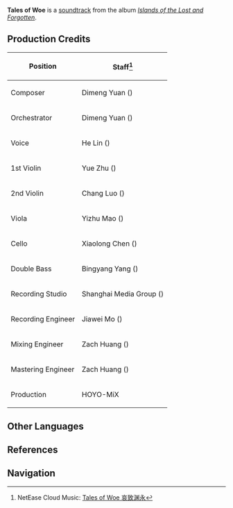 {{Soundtrack Infobox
|title          =
|image          = Islands of the Lost and Forgotten.png
|album          = Islands of the Lost and Forgotten
|disc           = 2
|number         = 49
|featured       =
|featured2      =
|featured3      =
|featured_disc  =
|featured_disc2 =
|featured_disc3 =
|youtube_id     = zloQwFcA7Pk
|youtube_time   = 1
|spotify_id     = 6Osabqj5SyejwKciq9AhMq
|played_in      = Enkanomiya
|during         = [[Enkanomiya]]
|domain         =
|previous       = At Dawn and Dusk
|next           = Tearless Souls of Byakuya
}}
'''Tales of Woe''' is a [[soundtrack]] from the album ''[[Islands of the Lost and Forgotten]]''.

==Production Credits==
{| class="wikitable" style="text-align:left; height:0.5em"
! Position
! Staff<ref>NetEase Cloud Music: [https://music.163.com/#/song?id=1937114396 Tales of Woe 哀致渊永]</ref>
|-
! Composer
| Dimeng Yuan ({{Lang|zh=苑迪萌|mini=1}})
|-
! Orchestrator
| Dimeng Yuan ({{Lang|zh=苑迪萌|mini=1}})
|-
! Voice
| He Lin ({{Lang|zh=林禾|mini=1}})
|-
! 1st Violin
| Yue Zhu ({{Lang|zh=朱玥|mini=1}})
|-
! 2nd Violin
| Chang Luo ({{Lang|zh=罗畅|mini=1}})
|-
! Viola
| Yizhu Mao ({{Lang|zh=茅异竹|mini=1}})
|-
! Cello
| Xiaolong Chen ({{Lang|zh=陈小龙|mini=1}})
|-
! Double Bass
| Bingyang Yang ({{Lang|zh=杨冰洋|mini=1}})
|-
! Recording Studio
| Shanghai Media Group ({{Lang|zh=上海广播大厦|mini=1}})
|-
! Recording Engineer
| Jiawei Mo ({{Lang|zh=莫家伟|mini=1}})
|-
! Mixing Engineer
| Zach Huang ({{Lang|zh=黄巍|mini=1}})
|-
! Mastering Engineer
| Zach Huang ({{Lang|zh=黄巍|mini=1}})
|-
! Production
| HOYO-MiX
|}
<!--
==Videos==
<gallery hideaddbutton="true" captionalign="center">
</gallery>

==Trivia==
-->
==Other Languages==
{{Other Languages
|default_hidden = 1
|en      = Tales of Woe
|zhs     = 哀致渊永
|zhs_rm  = Āi Zhì Yuān Yǒng
|ja      = 永遠なる哀しき淵
|ja_rm   = Eien Naru Kanashiki Fuchi{{Assumed}}
}}

==References==
{{Reflist}}

==Navigation==
{{Soundtrack Navbox|Islands of the Lost and Forgotten}}
